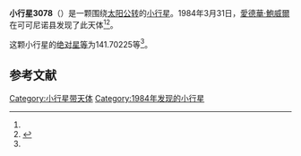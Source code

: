 {{Infobox planet
| bgcolour = #FFFFC0
| name = 3078 Horrocks
| symbol = 
| image = 
| caption = 
| discovery = yes
| discovery_ref = 
| discoverer = [[愛德華·鮑威爾|愛德華·鮑威爾]]
| discovery_site = [[可可尼诺县|可可尼诺县]] 
| discovered = 1984年3月31日
| designations = yes
| mp_name = 
| named_after = 
| alt_names = 1984 FG/ 1964 TS1 / 1970 SE1 / 1973 GS / 1976 YX6 / 1978 ET4 / 1982 YQ1
| mp_category = [[主带小行星|主带小行星]]
| orbit_ref = <ref name="a">[http://ssd.jpl.nasa.gov/sbdb.cgi?sstr=3078 3078 Horrocks] {{Wayback|url=http://ssd.jpl.nasa.gov/sbdb.cgi?sstr=3078 |date=20200917210939 }}，小行星數據庫瀏覽器（JPL Small-Body Database Browser）－[[美国国家航空航天局|美国国家航空航天局]]喷气推进实验室</ref>
| epoch = 2456400.5 (2013年4月18日更新)
| aphelion = {{convert|3.4686887|AU|km|3|abbr=on|lk=out}}
| perihelion = {{convert|2.8316403|AU|km|3|abbr=on}}
| semimajor = {{convert|3.1501645|AU|km|3|abbr=on}}
| eccentricity = 0.1011135
| period = 2042.200021 [[日|日]]<br />5.59[[儒略年|儒略年]]
| avg_speed = 
| inclination = 7.09484
| asc_node = 32.50065
| mean_anomaly = 
| arg_peri = 141.70225
| satellites = 
| physical_characteristics = yes
| dimensions = 
| mass = 
| density = 
| surface_grav = 
| escape_velocity = 
| sidereal_day = 
| axial_tilt = 
| pole_ecliptic_lat = 
| pole_ecliptic_lon = 
| albedo = 
| temperatures= 
| temp_name1 = 
| mean_temp_1 = 
| max_temp_1 = 
| temp_name2 = 
| max_temp_2 = 
| spectral_type = 
| abs_magnitude = 141.70225
}}

'''小行星3078'''（{{lang-en|3078 Horrocks}}）是一颗围绕[[太阳|太阳]][[公转|公转]]的[[小行星|小行星]]。1984年3月31日，[[愛德華·鮑威爾|愛德華·鮑威爾]]在可可尼诺县发现了此天体<ref name="a" /><ref>{{cite news|title=小行星列表|url=http://cfa-www.harvard.edu/iau/lists/NumberedMPs.txt|accessdate=2013-07-08|newspaper=哈佛大学|archive-date=2008-05-17|archive-url=https://web.archive.org/web/20080517010638/http://cfa-www.harvard.edu/iau/lists/NumberedMPs.txt|dead-url=no}}</ref>。

这颗小行星的[[绝对星等|绝对星等]]为141.70225等<ref name="a" />。

==参考文献==
{{reflist}}
{{Minor Planet Number|[[小行星3077|小行星3077]]|[[小行星3079|小行星3079]]}}

{{小天体}}

[[Category:小行星带天体|Category:小行星带天体]]
[[Category:1984年发现的小行星|Category:1984年发现的小行星]]

{{asteroid-stub}}